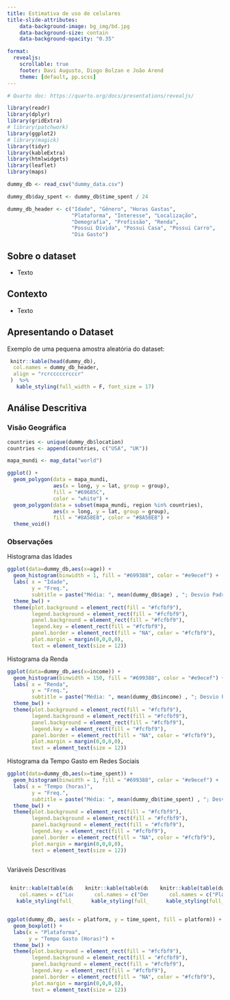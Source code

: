 ```yaml
---
title: Estimativa de uso de celulares
title-slide-attributes:
    data-background-image: bg_img/bd.jpg
    data-background-size: contain
    data-background-opacity: "0.35"

format: 
  revealjs:
    scrollable: true
    footer: Davi Augusto, Diogo Bolzan e João Arend
    theme: [default, pp.scss]
---
```


```r

# Quarto doc: https://quarto.org/docs/presentations/revealjs/

library(readr)
library(dplyr)
library(gridExtra)
# library(patchwork)
library(ggplot2)
# library(magick)
library(tidyr)
library(kableExtra)
library(htmlwidgets)
library(leaflet)
library(maps)

```

```r

dummy_db <- read_csv("dummy_data.csv")

dummy_db$day_spent <- dummy_db$time_spent / 24

dummy_db_header <- c("Idade", "Gênero", "Horas Gastas",
                     "Plataforma", "Interesse", "Localização",
                     "Demografia", "Profissão", "Renda",
                     "Possui Dívida", "Possui Casa", "Possui Carro",
                     "Dia Gasto")
```

## Sobre o dataset

- Texto

## Contexto

- Texto 

## Apresentando o Dataset
Exemplo de uma pequena amostra aleatória do dataset:

```r

 knitr::kable(head(dummy_db),
  col.names = dummy_db_header,
  align = "rcrcccccrcccr"
 )  %>%
   kable_styling(full_width = F, font_size = 17)
```

## Análise Descritiva

::: {.panel-tabset}

### Visão Geográfica

```r

countries <- unique(dummy_db$location) 
countries <- append(countries, c("USA", "UK"))

mapa_mundi <- map_data("world")

ggplot() +
  geom_polygon(data = mapa_mundi,
               aes(x = long, y = lat, group = group), 
               fill = "#69685C", 
               color = "white") +
  geom_polygon(data = subset(mapa_mundi, region %in% countries),
               aes(x = long, y = lat, group = group), 
               fill = "#8A58E8", color = "#8A58E8") +
  theme_void()
```

### Observações

Histograma das Idades
```r

ggplot(data=dummy_db,aes(x=age)) +
  geom_histogram(binwidth = 1, fill = "#699388", color = "#e9ecef") +
  labs( x = "Idade", 
        y = "Freq.", 
        subtitle = paste("Média: ", mean(dummy_db$age) , "; Desvio Padrão: " , sd(dummy_db$age))) + 
  theme_bw() + 
  theme(plot.background = element_rect(fill = "#fcfbf9"),
        legend.background = element_rect(fill = "#fcfbf9"),
        panel.background = element_rect(fill = "#fcfbf9"),
        legend.key = element_rect(fill = "#fcfbf9"),
        panel.border = element_rect(fill = "NA", color = "#fcfbf9"),
        plot.margin = margin(0,0,0,0),
        text = element_text(size = 12))
```

Histograma da Renda
```r

ggplot(data=dummy_db,aes(x=income)) +
  geom_histogram(binwidth = 150, fill = "#699388", color = "#e9ecef") +
  labs( x = "Renda", 
        y = "Freq.", 
        subtitle = paste("Média: ", mean(dummy_db$income) , "; Desvio Padrão: " , sd(dummy_db$income))) + 
  theme_bw() + 
  theme(plot.background = element_rect(fill = "#fcfbf9"),
        legend.background = element_rect(fill = "#fcfbf9"),
        panel.background = element_rect(fill = "#fcfbf9"),
        legend.key = element_rect(fill = "#fcfbf9"),
        panel.border = element_rect(fill = "NA", color = "#fcfbf9"),
        plot.margin = margin(0,0,0,0),
        text = element_text(size = 12))
```

Histograma da Tempo Gasto em Redes Sociais
```r

ggplot(data=dummy_db,aes(x=time_spent)) +
  geom_histogram(binwidth = 1, fill = "#699388", color = "#e9ecef") +
  labs( x = "Tempo (horas)", 
        y = "Freq.", 
        subtitle = paste("Média: ", mean(dummy_db$time_spent) , "; Desvio Padrão: " , sd(dummy_db$time_spent))) + 
  theme_bw() + 
  theme(plot.background = element_rect(fill = "#fcfbf9"),
        legend.background = element_rect(fill = "#fcfbf9"),
        panel.background = element_rect(fill = "#fcfbf9"),
        legend.key = element_rect(fill = "#fcfbf9"),
        panel.border = element_rect(fill = "NA", color = "#fcfbf9"),
        plot.margin = margin(0,0,0,0),
        text = element_text(size = 12))
      
```

Variáveis Descritivas  

::: columns
::: {.column width="33%"}
```r

 knitr::kable(table(dummy_db$location), 
    col.names = c("Local", "Freq")) %>%
   kable_styling(full_width = F, font_size = 23)
```

:::
::: {.column width="33%"}
```r

 knitr::kable(table(dummy_db$demographics), 
    col.names = c("Demograf", "Freq")) %>%
   kable_styling(full_width = F, font_size = 23)
```

:::
::: {.column width="33%"}
```r

 knitr::kable(table(dummy_db$platform), 
    col.names = c("Plataforma", "Freq")) %>%
   kable_styling(full_width = F, font_size = 23)
```

:::
:::

```r

ggplot(dummy_db, aes(x = platform, y = time_spent, fill = platform)) +
  geom_boxplot() +
  labs(x = "Plataforma",
       y = "Tempo Gasto (Horas)") +
  theme_bw() + 
  theme(plot.background = element_rect(fill = "#fcfbf9"),
        legend.background = element_rect(fill = "#fcfbf9"),
        panel.background = element_rect(fill = "#fcfbf9"),
        legend.key = element_rect(fill = "#fcfbf9"),
        panel.border = element_rect(fill = "NA", color = "#fcfbf9"),
        plot.margin = margin(0,0,0,0),
        text = element_text(size = 12))
```

:::
